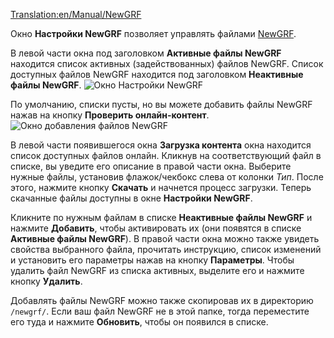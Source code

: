 [[Translation:en/Manual/NewGRF]]
{{ru/Необходимо сделать|Поправить ссылки после перевода категории, навбокса.}}

Окно '''Настройки NewGRF''' позволяет управлять файлами [[ru/Manual/NewGRF|NewGRF]]. 

В левой части окна под заголовком '''Активные файлы NewGRF''' находится список активных (задействованных) файлов NewGRF. Список доступных файлов NewGRF находится под заголовком '''Неактивные файлы NewGRF'''.
[[File:ru/Manual/Newgrfsettings.png|center|Окно Настройки NewGRF]]

По умолчанию, списки пусты, но вы можете добавить файлы NewGRF нажав на кнопку '''Проверить онлайн-контент'''.
[[File:ru/Manual/Available NewGRF files window.png|center|Окно добавления файлов NewGRF]]

В левой части появившегося окна '''Загрузка контента'''  окна находится список доступных файлов онлайн. Кликнув на соответствующий файл в списке, вы уведите его описание в правой части окна. Выберите нужные файлы, установив флажок/чекбокс слева от колонки ''Тип''. После этого, нажмите кнопку '''Скачать''' и начнется процесс загрузки. Теперь скачанные файлы доступны в окне '''Настройки NewGRF'''.

Кликните по нужным файлам в списке '''Неактивные файлы NewGRF''' и нажмите '''Добавить''', чтобы активировать их (они появятся в списке '''Активные файлы NewGRF'''). В правой части окна можно также увидеть свойства выбранного файла, прочитать инструкцию, список изменений и установить его параметры нажав на кнопку '''Параметры'''. Чтобы удалить файл NewGRF из списка активных, выделите его и нажмите кнопку '''Удалить'''.

Добавлять файлы NewGRF можно также скопировав их в директорию <code>/newgrf/</code>. Если ваш файл NewGRF не в этой папке, тогда переместите его туда и нажмите '''Обновить''', чтобы он появился в списке.